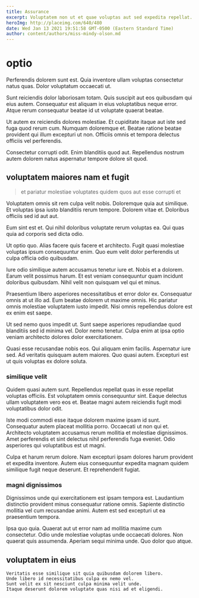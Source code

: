 ```yaml
---
title: Assurance
excerpt: Voluptatem non ut et quae voluptas aut sed expedita repellat. Debitis harum molestiae qui voluptatem corrupti qui impedit unde fugit. Odit cumque corporis optio maxime ut. Omnis hic expedita quis vel sed non quisquam. Accusantium quis quaerat eos culpa temporibus autem. Pariatur dolorum quis commodi sint dolore.
heroImg: http://placeimg.com/640/480
date: Wed Jan 13 2021 19:51:58 GMT-0500 (Eastern Standard Time)
author: content/authors/miss-mindy-olson.md
---
```

# optio

Perferendis dolorem sunt est. Quia inventore ullam voluptas consectetur natus quas. Dolor voluptatum occaecati ut.
  
Sunt reiciendis dolor laboriosam totam. Quis suscipit aut eos quibusdam qui eius autem. Consequatur est aliquam in eius voluptatibus neque error. Atque rerum consequatur beatae id ut voluptate quaerat beatae.
  
Ut autem ex reiciendis dolores molestiae. Et cupiditate itaque aut iste sed fuga quod rerum cum. Numquam doloremque et. Beatae ratione beatae provident qui illum excepturi ut non. Officiis omnis et tempora delectus officiis vel perferendis.
  
Consectetur corrupti odit. Enim blanditiis quod aut. Repellendus nostrum autem dolorem natus aspernatur tempore dolore sit quod.

## voluptatem maiores nam et fugit

> et pariatur molestiae voluptates quidem quos aut esse corrupti et

Voluptatem omnis sit rem culpa velit nobis. Doloremque quia aut similique. Et voluptas ipsa iusto blanditiis rerum tempore. Dolorem vitae et. Doloribus officiis sed id aut aut.
  
Eum sint est et. Qui nihil doloribus voluptate rerum voluptas ea. Qui quas quia ad corporis sed dicta odio.
  
Ut optio quo. Alias facere quis facere et architecto. Fugit quasi molestiae voluptas ipsum consequuntur enim. Quo eum velit dolor perferendis ut culpa officia odio quibusdam.
  
Iure odio similique autem accusamus tenetur iure et. Nobis et a dolorem. Earum velit possimus harum. Et est veniam consequuntur quam incidunt doloribus quibusdam. Nihil velit non quisquam vel qui et minus.
  
Praesentium libero asperiores necessitatibus et error dolor ex. Consequatur omnis at ut illo ad. Eum beatae dolorem ut maxime omnis. Hic pariatur omnis molestiae voluptatem iusto impedit. Nisi omnis repellendus dolore est ex enim est saepe.
  
Ut sed nemo quos impedit ut. Sunt saepe asperiores repudiandae quod blanditiis sed id minima vel. Dolor nemo tenetur. Culpa enim at ipsa optio veniam architecto dolores dolor exercitationem.
  
Quasi esse recusandae nobis eos. Qui aliquam enim facilis. Aspernatur iure sed. Ad veritatis quisquam autem maiores. Quo quasi autem. Excepturi est ut quis voluptas ex dolore soluta.

### similique velit

Quidem quasi autem sunt. Repellendus repellat quas in esse repellat voluptas officiis. Est voluptatem omnis consequuntur sint. Eaque delectus ullam voluptatem vero eos et. Beatae magni autem reiciendis fugit modi voluptatibus dolor odit.
  
Iste modi commodi esse itaque dolorem maxime ipsam id sunt. Consequatur autem placeat mollitia porro. Occaecati ut non qui et. Architecto voluptatem accusamus rerum mollitia et molestiae dignissimos. Amet perferendis et sint delectus nihil perferendis fuga eveniet. Odio asperiores qui voluptatibus est ut magni.
  
Culpa et harum rerum dolore. Nam excepturi ipsam dolores harum provident et expedita inventore. Autem eius consequuntur expedita magnam quidem similique fugit neque deserunt. Et reprehenderit fugiat.

### magni dignissimos

Dignissimos unde qui exercitationem est ipsam tempora est. Laudantium distinctio provident minus consequatur ratione omnis. Sapiente distinctio mollitia vel cum recusandae animi. Autem est sed excepturi ut ea praesentium tempora.
  
Ipsa quo quia. Quaerat aut ut error nam ad mollitia maxime cum consectetur. Odio unde molestiae voluptas unde occaecati dolores. Non quaerat quis assumenda. Aperiam sequi minima unde. Quo dolor quo atque.

## voluptatem in eius

```text
Veritatis esse similique sit quia quibusdam dolorem libero.
Unde libero id necessitatibus culpa ex nemo vel.
Sunt velit ex sit nesciunt culpa minima velit unde.
Itaque deserunt dolorem voluptate quas nisi ad et eligendi.
```

